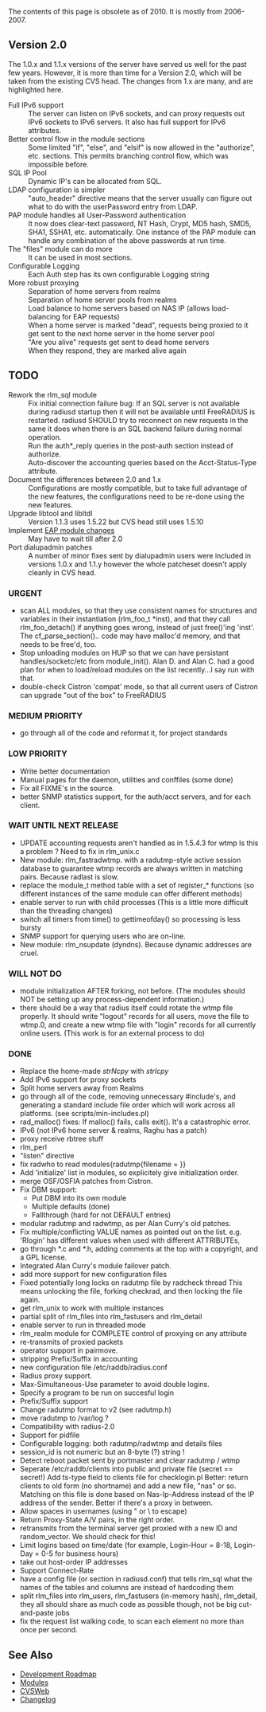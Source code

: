 
The contents of this page is obsolete as of 2010.
It is mostly from 2006-2007.

==Version 2.0==

The 1.0.x and 1.1.x versions of the server have served us well for the past few years.  However, it is more than time for a Version 2.0, which will be taken from the existing CVS head.  The changes from 1.x are many, and are highlighted here.

;Full IPv6 support
:The server can listen on IPv6 sockets, and can proxy requests out IPv6 sockets to IPv6 servers.  It also has full support for IPv6 attributes.
;Better control flow in the module sections
:Some limited "if", "else", and "elsif" is now allowed in the "authorize", etc. sections.  This permits branching control flow, which was impossible before.
;SQL IP Pool
:Dynamic IP's can be allocated from SQL.
;LDAP configuration is simpler
:"auto_header" directive means that the server usually can figure out what to do with the userPassword entry from LDAP.
;PAP module handles all User-Password authentication
:It now does clear-text password, NT Hash, Crypt, MD5 hash, SMD5, SHA1, SSHA1, etc. automatically.  One instance of the PAP module can handle any combination of the above passwords at run time.
;The "files" module can do more
:It can be used in most sections.
;Configurable Logging
:Each Auth step has its own configurable Logging string
;More robust proxying
:Separation of home servers from realms
:Separation of home server pools from realms
:Load balance to home servers based on NAS IP (allows load-balancing for EAP requests)
:When a home server is marked "dead", requests being proxied to it get sent to the next home server in the home server pool
:"Are you alive" requests get sent to dead home servers
:When they respond, they are marked alive again

==TODO==

;Rework the rlm_sql module
:Fix initial connection failure bug: If an SQL server is not available during radiusd startup then it will not be available until FreeRADIUS is restarted. radiusd SHOULD try to reconnect on new requests in the same it does when there is an SQL backend failure during normal operation.
:Run the auth*_reply queries in the post-auth section instead of authorize.
:Auto-discover the accounting queries based on the Acct-Status-Type attribute.
;Document the differences between 2.0 and 1.x
:Configurations are mostly compatible, but to take full advantage of the new features, the configurations need to be re-done using the new features.
;Upgrade libtool and libltdl
:Version 1.1.3 uses 1.5.22 but CVS head still uses 1.5.10
;Implement [[EAP module changes]]
:May have to wait till after 2.0
;Port dialupadmin patches
:A number of minor fixes sent by dialupadmin users were included in versions 1.0.x and 1.1.y however the whole patcheset doesn't apply cleanly in CVS head.

===URGENT===

* scan ALL modules, so that they use consistent names for structures and variables in their instantiation (rlm_foo_t *inst), and that they call rlm_foo_detach() if anything goes wrong, instead of just free()'ing 'inst'.  The cf_parse_section().. code may have malloc'd memory, and that needs to be free'd, too.
* Stop unloading modules on HUP so that we can have persistant handles/socketc/etc from module_init().  Alan D. and Alan C. had a good plan for when to load/reload modules on the list recently...I say run with that.
* double-check Cistron 'compat' mode, so that all current users of Cistron can upgrade "out of the box" to FreeRADIUS

===MEDIUM PRIORITY===

* go through all of the code and reformat it, for project standards

===LOW PRIORITY===

* Write better documentation
* Manual pages for the daemon, utilities and conffiles (some done)
* Fix all FIXME's in the source.
* better SNMP statistics support, for the auth/acct servers, and for each client.

===WAIT UNTIL NEXT RELEASE===

* UPDATE accounting requests aren't handled as in 1.5.4.3 for wtmp Is this a problem ? Need to fix in rlm_unix.c
* New module: rlm_fastradwtmp. with a radutmp-style active session database to guarantee wtmp records are always written in matching pairs. Because radlast is slow.
* replace the module_t method table with a set of register_* functions (so different instances of the same module can offer different methods)
* enable server to run with child processes (This is a little more difficult than the threading changes)
* switch all timers from time() to gettimeofday() so processing is less bursty
* SNMP support for querying users who are on-line.
* New module: rlm_nsupdate (dyndns). Because dynamic addresses are cruel.

===WILL NOT DO===

* module initialization AFTER forking, not before. (The modules should NOT be setting up any process-dependent information.)
* there should be a way that radius itself could rotate the wtmp file properly. It should write "logout" records for all users, move the file to wtmp.0, and create a new wtmp file with "login" records for all currently online users. (This work is for an external process to do)

===DONE===

* Replace the home-made ''strNcpy'' with ''strlcpy''
* Add IPv6 support for proxy sockets
* Split home servers away from Realms
* go through all of the code, removing unnecessary #include's, and generating a standard include file order which will work across all platforms. (see scripts/min-includes.pl)
* rad_malloc() fixes:  If malloc() fails, calls exit().  It's a catastrophic error.
* IPv6 (not IPv6 home server & realms, Raghu has a patch)
* proxy receive rbtree stuff
* rlm_perl
* "listen" directive
* fix radwho to read modules{radutmp{filename = }}
* Add 'initialize' list in modules, so explicitely give initialization order.
* merge OSF/OSFIA patches from Cistron.
* Fix DBM support:
** Put DBM into its own module
** Multiple defaults (done)
** Fallthrough (hard for not DEFAULT entries)
* modular radutmp and radwtmp, as per Alan Curry's old patches.
* Fix multiple/conflicting VALUE names as pointed out on the list.  e.g. 'Rlogin' has different values when used with different ATTRIBUTEs,
* go through *.c and *.h, adding comments at the top with a copyright, and a GPL license.
* Integrated Alan Curry's module failover patch.
* add more support for new configuration files
* Fixed potentially long locks on radutmp file by radcheck thread This means unlocking the file, forking checkrad, and then locking the file again.
* get rlm_unix to work with multiple instances
* partial split of rlm_files into rlm_fastusers and rlm_detail
* enable server to run in threaded mode
* rlm_realm module for COMPLETE control of proxying on any attribute
* re-transmits of proxied packets
* operator support in pairmove.
* stripping Prefix/Suffix in accounting
* new configuration file /etc/raddb/radius.conf
* Radius proxy support.
* Max-Simultaneous-Use parameter to avoid double logins.
* Specify a program to be run on succesful login
* Prefix/Suffix support
* Change radutmp format to v2 (see radutmp.h)
* move radutmp to /var/log ?
* Compatibility with radius-2.0
* Support for pidfile
* Configurable logging: both radutmp/radwtmp and details files
* session_id is not numeric but an 8-byte (?) string !
* Detect reboot packet sent by portmaster and clear radutmp / wtmp
* Seperate /etc/raddb/clients into public and private file (secret == secret!) Add ts-type field to clients file for checklogin.pl Better: return clients to old form (no shortname) and add a new file, "nas" or so. Matching on this file is done based on Nas-Ip-Address instead of the IP address of the sender. Better if there's a proxy in between.
* Allow spaces in usernames (using " or \ to escape)
* Return Proxy-State A/V pairs, in the right order.
* retransmits from the terminal server get proxied with a new ID and random_vector. We should check for this!
* Limit logins based on time/date (for example, Login-Hour = 8-18, Login-Day = 0-5 for business hours)
* take out host-order IP addresses
* Support Connect-Rate
* have a config file (or section in radiusd.conf) that tells rlm_sql what the names of the tables and columns are instead of hardcoding them
* split rlm_files into rlm_users, rlm_fastusers (in-memory hash), rlm_detail, they all should share as much code as possible though, not be big cut-and-paste jobs
* fix the request list walking code, to scan each element no more than once per second.

==See Also==

* [[Development Roadmap]]
* [[Modules]]
* [[CVSWeb]]
* [[Changelog]]
